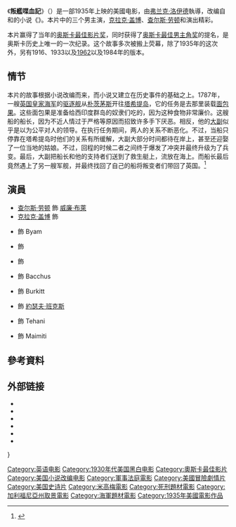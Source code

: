 {{Distinguish|叛艦喋血}}
{{noteTA
|G1=Show
|G2=地名
|1=zh-hk:查理士·羅頓;zh-tw:查爾斯·勞頓;zh-cn:查尔斯·劳顿;
|2=zh-hk:美高梅;zh-tw:米高梅;zh-cn:米高梅;
}}
{{Infobox film
| name           = 叛艦喋血記<br />''Mutiny on the Bounty''
| image          = Poster - Mutiny on the Bounty (1935).jpg
| image_size     =
| caption        =
| director       = [[弗兰克·洛伊德|弗兰克·洛伊德]]
| producer       = 弗兰克·洛伊德<br />[[欧文·塔尔贝格|欧文·塔尔贝格]]
| writer         = {{link-en|塔爾博特·詹寧斯|Talbot Jennings}}<br />{{link-en|朱爾斯·弗思曼|Jules Furthman}}<br />{{link-en|嘉莉·威森|Carey Wilson (writer)}}
| based_on       = 《''{{link-en|Mutiny on the Bounty (novel)|Mutiny on the Bounty (novel)|Mutiny on the Bounty}}''》（1932年小說）<br />作者：{{link-en|查爾斯·諾德霍夫|Charles Nordhoff}}<br />{{link-en|詹姆斯·諾曼·霍爾|James Norman Hall}}
| starring       = [[查尔斯·劳顿|查尔斯·劳顿]]<br />[[克拉克·盖博|克拉克·盖博]]<br />{{link-en|弗朗·托恩|Franchot Tone}}<br />{{link-en|莫維塔·卡斯塔尼達|Movita Castaneda|莫維塔}}<br />{{link-en|馬莫·克拉克|Mamo Clark|馬莫}}
| music          = '''配乐：'''<br />{{link-en|赫爾伯特·斯托特|Herbert Stothart}}<br />Nat W. Finston<br />'''歌曲：'''{{link-en|Walter Jurmann|Walter Jurmann}}<br />{{link-en|Bronisław Kaper|Bronisław Kaper}}
| cinematography = {{link-en|亞瑟·艾德森|Arthur Edeson}}
| editing        = {{link-en|玛格丽特·布斯|Margaret Booth}}
| distributor    = [[米高梅|米高梅]]
| released       = {{Film date|1935|11|08}}<ref name="Brown125">{{cite book |title=Movie Time: A Chronology of Hollywood and the Movie Industry from Its Beginnings to the Present |last=Brown |first=Gene |authorlink= |coauthors= |year= 1995 |publisher=Macmillan |location=New York |isbn=0-02-860429-6 |page=[https://archive.org/details/movietimechronol00brow/page/125 125] |pages= |url=https://archive.org/details/movietimechronol00brow|accessdate=}} In New York, the film opened at the [[Capitol_Theatre_(New_York_City)|Capitol Theatre]], the site of many prestigious MGM film premieres.</ref>
| runtime        = 132分钟
| country        = 美国
| language       = 英语
| budget         = $1,950,000
| gross          = $4,500,000<ref>[http://www.movieguy247.com/index.php?option=com_content&view=article&id=1155:all-quiet-on-the-western-front&catid=48:these-are-some-classic-flicks&Itemid=28 ''Mutiny on the Bounty'', Overview] {{Wayback|url=http://www.movieguy247.com/index.php?option=com_content&view=article&id=1155:all-quiet-on-the-western-front&catid=48:these-are-some-classic-flicks&Itemid=28 |date=20130317141548 }}. Movie Guy 24/7. Retrieved April 14, 2013</ref> <small>租赁</small>
| cn_name        = 叛舰喋血记
| hk_name        = 叛艦喋血記
| tw_name        = 叛艦喋血記
}}
《'''叛艦喋血記'''》（{{lang-en|'''''Mutiny on the Bounty'''''}}）是一部1935年上映的美國电影，由[[弗兰克·洛伊德|弗兰克·洛伊德]]執導，改编自{{link-en|查爾斯·諾德霍夫|Charles Nordhoff}}和{{link-en|詹姆斯·諾曼·霍爾|James Norman Hall}}的小说《''{{link-en|Mutiny on the Bounty (novel)|Mutiny on the Bounty (novel)|Mutiny on the Bounty}}''》。本片中的三个男主演，[[克拉克·盖博|克拉克·盖博]]、[[查尔斯·劳顿|查尔斯·劳顿]]和{{link-en|弗朗·托恩|Franchot Tone}}演出精彩。

本片赢得了当年的[[奥斯卡最佳影片奖|奥斯卡最佳影片奖]]，同时获得了[[奥斯卡最佳男主角奖|奥斯卡最佳男主角奖]]的提名，是奥斯卡历史上唯一的一次纪录。这个故事多次被搬上荧幕，除了1935年的这次外，另有1916、1933以及[[叛艦喋血記_(1962年電影)|1962]]以及1984年的版本。

==情节==
本片的故事根据小说改编而来，而小说又建立在历史事件的基础之上。1787年，一艘[[英国皇家海军|英国皇家海军]]的[[驱逐舰|驱逐舰]]从[[朴茨茅斯|朴茨茅斯]]开往[[塔希提岛|塔希提岛]]，它的任务是去那里装载[[面包果|面包果]]。这些面包果是准备给西印度群岛的奴隶们吃的，因为这种食物非常廉价。这艘船的船长，因为不近人情过于严格等原因而招致许多手下厌恶。相反，他的[[大副|大副]]似乎是以为公平对人的领导。在执行任务期间，两人的关系不断恶化。不过，当船只停靠在塔希提岛时他们的关系有所缓解，大副大部分时间都待在岸上，甚至还迎娶了一位当地的姑娘。不过，回程的时候二者之间终于爆发了冲突并最终升级为了兵变。最后，大副把船长和他的支持者们送到了救生艇上，流放在海上。而船长最后竟然遇上了另一艘军舰，并最终找回了自己的船将叛变者们带回了英国。<ref>{{Cite web |url=http://www.reelviews.net/php_review_template.php?identifier=1977 |title=Mutiny on the Bounty |accessdate=2013-07-11 |archive-date=2012-10-23 |archive-url=https://web.archive.org/web/20121023061905/http://www.reelviews.net/php_review_template.php?identifier=1977 |dead-url=no }}</ref>

== 演員 ==
* [[查尔斯·劳顿|查尔斯·劳顿]] 飾 [[威廉·布萊|威廉·布萊]]
* [[克拉克·盖博|克拉克·盖博]] 飾 {{link-en|弗萊徹·克里斯蒂安|Fletcher Christian}}
* {{link-en|弗朗·托恩|Franchot Tone}} 飾 Byam
* {{link-en|赫爾伯特·穆丁|Herbert Mundin}} 飾 {{link-en|約翰·亞當斯 (叛亂者)|John Adams (mutineer)|史密夫}}
* {{link-en|埃迪·奎蘭|Eddie Quillan}} 飾 {{link-en|湯瑪斯·艾里森|Thomas Ellison (mutineer)|艾里森}}
* {{link-en|杜德利·迪格斯|Dudley Digges (actor)}} 飾 Bacchus
* {{link-en|唐納德·克里斯普|Donald Crisp}} 飾 Burkitt
* {{link-en|亨利·斯蒂芬森|Henry Stephenson}} 飾 [[約瑟夫·班克斯|約瑟夫·班克斯]]
* {{link-en|莫維塔·卡斯塔尼達|Movita Castaneda}} 飾 Tehani
* {{link-en|馬莫·克拉克|Mamo Clark}} 飾 Maimiti

== 參考資料 ==
{{reflist}}

== 外部链接 ==
* {{IMDb title|0026752}}
* {{tcmdb title|id=15288}}
* {{allmovie|33980}}
* {{douban|1298059}}
* {{AFI film|id=7072}}
* {{rotten-tomatoes|id=1014481-mutiny_on_the_bounty}}

{{s-start}}
{{s-awards}}
{{s-bef|rows=2|before=《[[一夜风流|一夜风流]]》}}
{{s-ttl|title=[[奥斯卡最佳影片奖|奥斯卡最佳影片奖]]|years=1935年}}
{{s-aft|after=《[[歌舞大王齊格飛|歌舞大王齊格飛]]》|rows=2}}}
{{end box}}

{{奥斯卡最佳影片奖}}
[[Category:英语电影|Category:英语电影]]
[[Category:1930年代美国黑白电影|Category:1930年代美国黑白电影]]
[[Category:奧斯卡最佳影片|Category:奧斯卡最佳影片]]
[[Category:美国小说改编电影|Category:美国小说改编电影]]
[[Category:軍事法庭電影|Category:軍事法庭電影]]
[[Category:美國冒險劇情片|Category:美國冒險劇情片]]
[[Category:美国史诗片|Category:美国史诗片]]
[[Category:米高梅電影|Category:米高梅電影]]
[[Category:死刑題材電影|Category:死刑題材電影]]
[[Category:加利福尼亞州取景電影|Category:加利福尼亞州取景電影]]
[[Category:海軍題材電影|Category:海軍題材電影]]
[[Category:1935年美國電影作品|Category:1935年美國電影作品]]